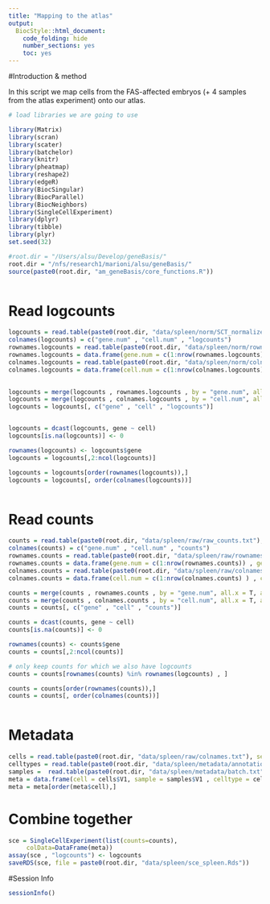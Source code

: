 ```yaml
---
title: "Mapping to the atlas"
output:
  BiocStyle::html_document:
    code_folding: hide
    number_sections: yes
    toc: yes  
---
```

#Introduction & method

In this script we map cells from the FAS-affected embryos (+ 4 samples from the atlas experiment) onto our atlas.

```r
# load libraries we are going to use

library(Matrix)
library(scran)
library(scater)
library(batchelor)
library(knitr)
library(pheatmap)
library(reshape2)
library(edgeR)
library(BiocSingular)
library(BiocParallel)
library(BiocNeighbors)
library(SingleCellExperiment)
library(dplyr)
library(tibble)
library(plyr)
set.seed(32)

#root.dir = "/Users/alsu/Develop/geneBasis/"
root.dir = "/nfs/research1/marioni/alsu/geneBasis/"
source(paste0(root.dir, "am_geneBasis/core_functions.R"))



```

# Read logcounts

```r



logcounts = read.table(paste0(root.dir, "data/spleen/norm/SCT_normalized.txt"), sep = " ", header = F)
colnames(logcounts) = c("gene.num" , "cell.num" , "logcounts")
rownames.logcounts = read.table(paste0(root.dir, "data/spleen/norm/rownames.txt"), sep = "\n", header = F) 
rownames.logcounts = data.frame(gene.num = c(1:nrow(rownames.logcounts)) , gene =  rownames.logcounts$V1 )
colnames.logcounts = read.table(paste0(root.dir, "data/spleen/norm/colnames.txt"), sep = "\n", header = F)
colnames.logcounts = data.frame(cell.num = c(1:nrow(colnames.logcounts) ) , cell = colnames.logcounts$V1 )
 

logcounts = merge(logcounts , rownames.logcounts , by = "gene.num", all.x = T, all.y = F)
logcounts = merge(logcounts , colnames.logcounts , by = "cell.num", all.x = T, all.y = F)
logcounts = logcounts[, c("gene" , "cell" , "logcounts")]


logcounts = dcast(logcounts, gene ~ cell)
logcounts[is.na(logcounts)] <- 0

rownames(logcounts) <- logcounts$gene
logcounts = logcounts[,2:ncol(logcounts)]

logcounts = logcounts[order(rownames(logcounts)),]
logcounts = logcounts[, order(colnames(logcounts))]



```

# Read counts

```r


counts = read.table(paste0(root.dir, "data/spleen/raw/raw_counts.txt"), sep = " ", header = F)
colnames(counts) = c("gene.num" , "cell.num" , "counts")
rownames.counts = read.table(paste0(root.dir, "data/spleen/raw/rownames.txt"), sep = "\n", header = F) 
rownames.counts = data.frame(gene.num = c(1:nrow(rownames.counts)) , gene =  rownames.counts$V1 )
colnames.counts = read.table(paste0(root.dir, "data/spleen/raw/colnames.txt"), sep = "\n", header = F)
colnames.counts = data.frame(cell.num = c(1:nrow(colnames.counts) ) , cell = colnames.counts$V1 )

counts = merge(counts , rownames.counts , by = "gene.num", all.x = T, all.y = F)
counts = merge(counts , colnames.counts , by = "cell.num", all.x = T, all.y = F)
counts = counts[, c("gene" , "cell" , "counts")]

counts = dcast(counts, gene ~ cell)
counts[is.na(counts)] <- 0

rownames(counts) <- counts$gene
counts = counts[,2:ncol(counts)]

# only keep counts for which we also have logcounts
counts = counts[rownames(counts) %in% rownames(logcounts) , ]

counts = counts[order(rownames(counts)),]
counts = counts[, order(colnames(counts))]



```

# Metadata

```r

cells = read.table(paste0(root.dir, "data/spleen/raw/colnames.txt"), sep = "\n", header = F)
celltypes = read.table(paste0(root.dir, "data/spleen/metadata/annotations.txt"), sep = "\n", header = F)
samples =  read.table(paste0(root.dir, "data/spleen/metadata/batch.txt"), sep = "\n", header = F)
meta = data.frame(cell = cells$V1, sample = samples$V1 , celltype = celltypes$V1)
meta = meta[order(meta$cell),]


```


# Combine together

```r

sce = SingleCellExperiment(list(counts=counts),
     colData=DataFrame(meta))
assay(sce , "logcounts") <- logcounts
saveRDS(sce, file = paste0(root.dir, "data/spleen/sce_spleen.Rds"))


```

#Session Info

```r
sessionInfo()
```

